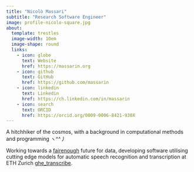 ```yaml
---
title: "Nicolò Massari"
subtitle: "Research Software Engineer"
image: profile-nicolo-square.jpg
about:
  template: trestles
  image-width: 10em
  image-shape: round
  links:
    - icon: globe
      text: Website
      href: https://massarin.org
    - icon: github
      text: GitHub
      href: https://github.com/massarin
    - icon: linkedin
      text: Linkedin
      href: https://ch.linkedin.com/in/massarin
    - icon: search
      text: ORCID
      href: https://orcid.org/0009-0006-8421-930X
---
```


A hitchhiker of the cosmos, with a background in computational methods and programming ヽ^^丿

Working towards a [fairenough](https://github.com/openwashdata/fairenough) future for data, developing software utilising cutting edge models for automatic speech recognition and transcription at ETH Zurich [ghe_transcribe](https://github.com/Global-Health-Engineering/ghe_transcribe).

